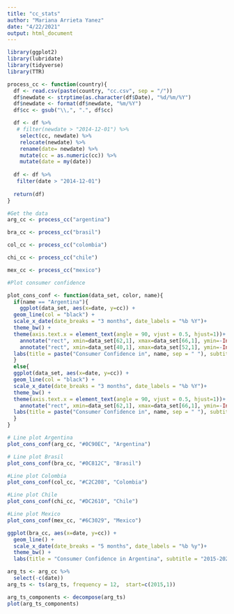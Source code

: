 ```yaml
---
title: "cc_stats"
author: "Mariana Arrieta Yanez"
date: "4/22/2021"
output: html_document
---
```


```r
library(ggplot2)
library(lubridate)
library(tidyverse)
library(TTR)
```

```r
process_cc <- function(country){
  df <- read.csv(paste(country, "cc.csv", sep = "/"))
  df$newdate <- strptime(as.character(df$Date), "%d/%m/%Y")
  df$newdate <- format(df$newdate, "%m/%Y")
  df$cc <- gsub("\\,", ".", df$cc)

  df <- df %>%
   # filter(newdate > "2014-12-01") %>%
    select(cc, newdate) %>%
    relocate(newdate) %>%
    rename(date= newdate) %>%
    mutate(cc = as.numeric(cc)) %>%
    mutate(date = my(date))
  
  df <- df %>%
   filter(date > "2014-12-01")
  
  return(df)
}
```

```r
#Get the data 
arg_cc <- process_cc("argentina")

bra_cc <- process_cc("brasil")

col_cc <- process_cc("colombia")

chi_cc <- process_cc("chile")

mex_cc <- process_cc("mexico")
```

```r
#Plot consumer confidence 

plot_cons_conf <- function(data_set, color, name){
  if(name == "Argentina"){
    ggplot(data_set, aes(x=date, y=cc)) + 
  geom_line(col = "black") +
  scale_x_date(date_breaks = "3 months", date_labels = "%b %Y")+
  theme_bw() +
  theme(axis.text.x = element_text(angle = 90, vjust = 0.5, hjust=1))+
    annotate("rect", xmin=data_set[62,1], xmax=data_set[66,1], ymin=-Inf, ymax= Inf, alpha=0.2, fill="red") +
    annotate("rect", xmin=data_set[40,1], xmax=data_set[52,1], ymin=-Inf, ymax= Inf, alpha=0.2, fill="blue") + 
  labs(title = paste("Consumer Confidence in", name, sep = " "), subtitle = "2015-2021", x = "Date", y= "Consumer Confidence") 
  }
  else{
  ggplot(data_set, aes(x=date, y=cc)) + 
  geom_line(col = "black") +
  scale_x_date(date_breaks = "3 months", date_labels = "%b %Y")+
  theme_bw() +
  theme(axis.text.x = element_text(angle = 90, vjust = 0.5, hjust=1))+
    annotate("rect", xmin=data_set[62,1], xmax=data_set[66,1], ymin=-Inf, ymax= Inf, alpha=0.2, fill="red") +
  labs(title = paste("Consumer Confidence in", name, sep = " "), subtitle = "2015-2021", x = "Date", y= "Consumer Confidence") 
  }
}
```

```r
# Line plot Argentina
plot_cons_conf(arg_cc, "#0C90EC", "Argentina")

# Line plot Brasil
plot_cons_conf(bra_cc, "#0C812C", "Brasil")

#Line plot Colombia
plot_cons_conf(col_cc, "#C2C208", "Colombia")

#Line plot Chile
plot_cons_conf(chi_cc, "#DC2610", "Chile")

#Line plot Mexico
plot_cons_conf(mex_cc, "#6C3029", "Mexico")
```
```r
ggplot(bra_cc, aes(x=date, y=cc)) + 
  geom_line() +
  scale_x_date(date_breaks = "5 months", date_labels = "%b %y")+
  theme_bw() +
  labs(title = "Consumer Confidence in Argentina", subtitle = "2015-2021", x = "Date", y= "Consumer Confidence") 
```
```r
arg_ts <- arg_cc %>%
  select(-c(date))
arg_ts <- ts(arg_ts, frequency = 12,  start=c(2015,1))

arg_ts_components <- decompose(arg_ts)
plot(arg_ts_components)
```

